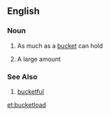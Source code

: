 ==English==

===Noun===
{{en-noun}}

# As much as a [[bucket]] can hold
# {{informal}} A large amount

===See Also===
# [[bucketful]]

[[et:bucketload]]